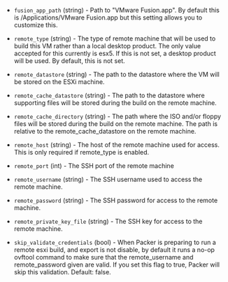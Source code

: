 <!-- Code generated from the comments of the DriverConfig struct in builder/vmware/common/driver_config.go; DO NOT EDIT MANUALLY -->

- `fusion_app_path` (string) - Path to "VMware Fusion.app". By default this is
  /Applications/VMware Fusion.app but this setting allows you to
  customize this.

- `remote_type` (string) - The type of remote machine that will be used to
  build this VM rather than a local desktop product. The only value accepted
  for this currently is esx5. If this is not set, a desktop product will
  be used. By default, this is not set.

- `remote_datastore` (string) - The path to the datastore where the VM will be stored
  on the ESXi machine.

- `remote_cache_datastore` (string) - The path to the datastore where supporting files
  will be stored during the build on the remote machine.

- `remote_cache_directory` (string) - The path where the ISO and/or floppy files will
  be stored during the build on the remote machine. The path is relative to
  the remote_cache_datastore on the remote machine.

- `remote_host` (string) - The host of the remote machine used for access.
  This is only required if remote_type is enabled.

- `remote_port` (int) - The SSH port of the remote machine

- `remote_username` (string) - The SSH username used to access the remote machine.

- `remote_password` (string) - The SSH password for access to the remote machine.

- `remote_private_key_file` (string) - The SSH key for access to the remote machine.

- `skip_validate_credentials` (bool) - When Packer is preparing to run a
  remote esxi build, and export is not disable, by default it runs a no-op
  ovftool command to make sure that the remote_username and remote_password
  given are valid. If you set this flag to true, Packer will skip this
  validation. Default: false.
